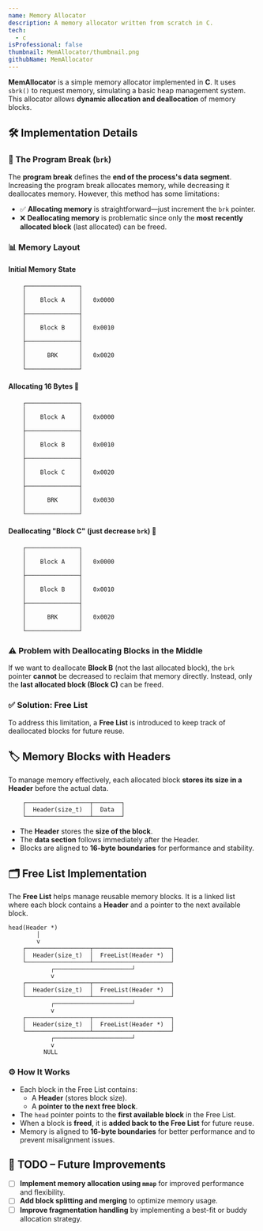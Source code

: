 ```yaml
---
name: Memory Allocator
description: A memory allocator written from scratch in C.
tech: 
  - c
isProfessional: false
thumbnail: MemAllocator/thumbnail.png
githubName: MemAllocator
---
```

**MemAllocator** is a simple memory allocator implemented in **C**. It uses `sbrk()` to request memory, simulating a basic heap management system. This allocator allows **dynamic allocation and deallocation** of memory blocks.  

## 🛠️ **Implementation Details**  

### 📌 **The Program Break (`brk`)**  

The **program break** defines the **end of the process's data segment**. Increasing the program break allocates memory, while decreasing it deallocates memory. However, this method has some limitations:  

- ✅ **Allocating memory** is straightforward—just increment the `brk` pointer.  
- ❌ **Deallocating memory** is problematic since only the **most recently allocated block** (last allocated) can be freed.  

### 📊 **Memory Layout**  

#### **Initial Memory State**  
```plaintext
    ┌───────────────┐
    │               │
    │    Block A    │   0x0000
    │               │
    ├───────────────┤
    │               │
    │    Block B    │   0x0010
    │               │
    ├───────────────┤
    │               │
    │      BRK      │   0x0020
    │               │
    └───────────────┘
```

#### **Allocating 16 Bytes** 💾  
```plaintext
    ┌───────────────┐
    │               │
    │    Block A    │   0x0000
    │               │
    ├───────────────┤
    │               │
    │    Block B    │   0x0010
    │               │
    ├───────────────┤
    │               │
    │    Block C    │   0x0020
    │               │
    ├───────────────┤
    │               │
    │      BRK      │   0x0030
    │               │
    └───────────────┘
```

#### **Deallocating "Block C" (just decrease `brk`)** 🔄  
```plaintext
    ┌───────────────┐
    │               │
    │    Block A    │   0x0000
    │               │
    ├───────────────┤
    │               │
    │    Block B    │   0x0010
    │               │
    ├───────────────┤
    │               │
    │      BRK      │   0x0020
    │               │
    └───────────────┘
```

### ⚠️ **Problem with Deallocating Blocks in the Middle**  

If we want to deallocate **Block B** (not the last allocated block), the `brk` pointer **cannot** be decreased to reclaim that memory directly. Instead, only the **last allocated block (Block C)** can be freed.  

### ✅ **Solution: Free List**  

To address this limitation, a **Free List** is introduced to keep track of deallocated blocks for future reuse.  

## 🏷️ **Memory Blocks with Headers**  

To manage memory effectively, each allocated block **stores its size in a Header** before the actual data.  

```plaintext
    ┌──────────────────┬────────┐
    │  Header(size_t)  │  Data  │
    └──────────────────┴────────┘
```

- The **Header** stores the **size of the block**.  
- The **data section** follows immediately after the Header.  
- Blocks are aligned to **16-byte boundaries** for performance and stability.  

## 🗂️ **Free List Implementation**  

The **Free List** helps manage reusable memory blocks. It is a linked list where each block contains a **Header** and a pointer to the next available block.  

```plaintext
head(Header *)
        │
        v
    ┌──────────────────┬──────────────────────┐
    │  Header(size_t)  │  FreeList(Header *)  │
    └──────────────────┴──────────────────────┘
            ┌──────────────────────┘
            v
    ┌──────────────────┬──────────────────────┐
    │  Header(size_t)  │  FreeList(Header *)  │
    └──────────────────┴──────────────────────┘
            ┌──────────────────────┘
            v
    ┌──────────────────┬──────────────────────┐
    │  Header(size_t)  │  FreeList(Header *)  │
    └──────────────────┴──────────────────────┘
            ┌──────────────────────┘
            v
          NULL
```  

### ⚙️ **How It Works**  

- Each block in the Free List contains:  
  - A **Header** (stores block size).  
  - A **pointer to the next free block**.  
- The `head` pointer points to the **first available block** in the Free List.  
- When a block is **freed**, it is **added back to the Free List** for future reuse.  
- Memory is aligned to **16-byte boundaries** for better performance and to prevent misalignment issues.  

## 📅 **TODO – Future Improvements**  

- [ ] **Implement memory allocation using `mmap`** for improved performance and flexibility.  
- [ ] **Add block splitting and merging** to optimize memory usage.  
- [ ] **Improve fragmentation handling** by implementing a best-fit or buddy allocation strategy.  